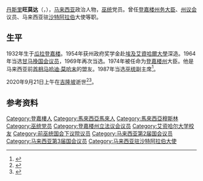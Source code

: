 {{Infobox officeholder
| honorific-prefix = [[丹斯里|丹斯里]] 
| name = 旺莫达
| native_name = Wan Mokhtar
| image = 
| caption = 
| birth_date = 1932年3月21日
| birth_place = [[英属马来亚|英属马来亚]][[瓜拉登嘉楼|瓜拉登嘉楼]]
| death_date ={{death date and age|2020|09|21|1932|03|21|df=yes}} 
| death_place = 马来西亚[[吉隆坡|吉隆坡]]
| office = 马来西亚驻[[沙特阿拉伯|沙特阿拉伯]]大使
| term_start = 2000年
| term_end = 2005年
| primeminister=[[马哈迪·莫哈末|马哈迪·莫哈末]]<br>[[阿都拉·巴达威|阿都拉·巴达威]] 
| office1= [[登嘉楼州|登嘉楼州]]大臣
| term_start1= 1974年9月1日
| term_end1= 1999年12月2日
| primeminister1=[[阿都拉萨|阿都拉萨]]<br>[[胡先翁|胡先翁]]<br>[[马哈迪·莫哈末|马哈迪·莫哈末]] 
| predecessor1= 
| successor1= [[哈迪阿旺|哈迪阿旺]] ([[马来西亚伊斯兰党|伊斯兰党]])
| office2 = [[登嘉楼州议会|登嘉楼州议会]]
| constituency_AM2 = {{tsl|en|Chukai|朱盖}}
| assembly2 = 
| term_start2 = 1974年
| term_end2 = 1999年
| predecessor2 = 
| successor2 = 	
| office3 = [[甘馬挽國會議席|甘马挽国会议员]]
| term_start3 = 1964年
| term_end3 = 1974年
| sex = 男
| party = {{国阵}}<br>{{巫统}}
| occupation = [[政治人物|政治人物]]
| religion = [[遜尼派|遜尼派]]
}}
[[丹斯里|丹斯里]]'''旺莫达'''（{{lang-ms|Wan Mokhtar bin Wan Ahmad}}，{{bd|1932年|3月21日|2020年|9月21日|catIdx=Wan}}），[[马来西亚|马来西亚]]政治人物，[[馬來民族統一機構|巫统]]党员。曾任[[马来西亚州务大臣和首席部长|登嘉楼州务大臣]]、[[登嘉楼州议会|州议会]]议员、马来西亚驻[[沙特阿拉伯|沙特阿拉伯]]大使等职。

==生平==
1932年生于[[瓜拉登嘉楼|瓜拉登嘉楼]]。1954年获州政府奖学金赴[[埃及|埃及]][[艾資哈爾大學|艾資哈爾大學]]深造。1964年当选[[甘馬挽國會議席|甘马挽国会议员]]，1969年再次当选。1974年被任命为[[登嘉楼州|登嘉楼州]]大臣。他是马来西亚前[[马来西亚首相|首相]][[马哈迪·莫哈末|马哈迪·莫哈末]]的盟友。1987年当选[[馬來民族統一機構|巫统]]副主席<ref>{{cite book|last1=Sankaran Ramanathan|first1=|last2=Mohd Hamdan Adnan|first2=|title=Malaysia's 1986 General Election: The Urban-rural Dichotomy|year=1988|publisher=Institute of Southeast Asian Studies|page=77}}</ref>。

2020年9月21日上午在[[吉隆坡|吉隆坡]]逝世<ref>{{cite web |title=前登州大臣今早逝世 享年88岁 |url=https://www.sinchew.com.my/content/content_2346009.html |publisher=星洲网 |date=2020-09-21 |access-date=2020-09-21 |archive-date=2020-10-30 |archive-url=https://web.archive.org/web/20201030140857/https://www.sinchew.com.my/content/content_2346009.html |dead-url=no }}</ref><ref>{{cite web |title=Former Terengganu MB Wan Mokhtar dies at 88 |url=https://www.nst.com.my/news/nation/2020/09/626000/former-terengganu-mb-wan-mokhtar-dies-88 |publisher=NST |language=en |date=2020-09-21 |access-date=2020-09-21 |archive-date=2020-10-03 |archive-url=https://web.archive.org/web/20201003210535/https://www.nst.com.my/news/nation/2020/09/626000/former-terengganu-mb-wan-mokhtar-dies-88 |dead-url=no }}</ref>。

==参考资料==
{{reflist}}

{{Authority control}}
{{DEFAULTSORT:Wan Mokhtar}}
[[Category:登嘉樓人|Category:登嘉樓人]]
[[Category:馬來西亞馬來人|Category:馬來西亞馬來人]]
[[Category:馬來西亞穆斯林|Category:馬來西亞穆斯林]]
[[Category:巫统党员|Category:巫统党员]]
[[Category:登嘉楼州立法议会议员|Category:登嘉楼州立法议会议员]]
[[Category:艾资哈尔大学校友|Category:艾资哈尔大学校友]]
[[Category:前巫统国会下议院议员|Category:前巫统国会下议院议员]]
[[Category:马来西亚第2届国会议员|Category:马来西亚第2届国会议员]]
[[Category:马来西亚第3届国会议员|Category:马来西亚第3届国会议员]]
[[Category:马来西亚驻沙特阿拉伯大使|Category:马来西亚驻沙特阿拉伯大使]]